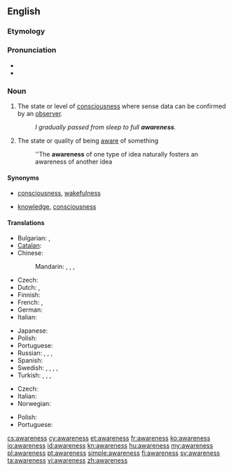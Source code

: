 ==English==

===Etymology===
{{suffix|aware|ness}}

===Pronunciation===
* {{audio|en-us-awareness.ogg|Audio (US)}}
* {{rhymes|ɛə(r)nəs}}

===Noun===
{{wikipedia}}
{{en-noun|-|awarenesses}}

# The state or level of [[consciousness]] where sense data can be confirmed by an [[observer]].
#: ''I gradually passed from sleep to full '''awareness'''.''
# The state or quality of being [[aware]] of something
#: ''The '''awareness''' of one type of idea naturally fosters an awareness of another idea

====Synonyms====
* {{sense|state of consciousness}} [[consciousness]], [[wakefulness]]
* {{sense|state of being aware of something}} [[knowledge]], [[consciousness]]

====Translations====
{{trans-top|the state of consciousness}}
* Bulgarian: {{t|bg|съзнание|n}}, {{t|bg|осведоменост|f}}
* [[Catalan]]: {{t+|ca|consciència|f}}
* Chinese:
*: Mandarin: {{t|zh|意識|sc=Hani}}, {{t|zh|意识|tr=yìshí|sc=Hani}}, {{t|zh|覺悟|sc=Hani}}, {{t|zh|觉悟|tr=juéwù|sc=Hani}}
* Czech: {{t-|cs|vědomí|n}}
* Dutch: {{t+|nl|besef}}, {{t+|nl|bewustzijn}}
* Finnish: {{t-|fi|tietoisuus}}
* French: {{t+|fr|conscience|f}}, {{t+|fr|connaissance|f}}
* German: {{t+|de|Bewusstsein|n}}
* Italian: {{t+|it|coscienza|f}}
{{trans-mid}}
* Japanese: {{t|ja|意識|tr=いしき, ishiki|sc=Jpan}}
* Polish: {{t|pl|świadomość|f}}
* Portuguese: {{t+|pt|consciência|f}}
* Russian: {{t|ru|сознание|n|tr=soznánije|sc=Cyrl}}, {{t|ru|осознание|n|tr=osoznánije|sc=Cyrl}}, {{t|ru|осведомлённость|f|tr=osvedomljónnostʹ|sc=Cyrl}}, {{t|ru|информированность|f|tr=informírovannostʹ|sc=Cyrl}}
* Spanish: {{t+|es|conciencia|f}}
* Swedish: {{t|sv|medvetande|n}}, {{t|sv|medvetenhet|c}}, {{t|sv|iakttagelseförmåga|c}}, {{t|sv|aktsamhet|c}}, {{t|sv|insikt|c}}
* Turkish: {{t|tr|bilinç}}, {{t|tr|bilinçlenme}}, {{t|tr|farkındalık}}, {{t|tr|uyanıklık}}
{{trans-bottom}}

{{trans-top|the state or quality of being aware of something}}
* Czech: {{t-|cs|uvědomění|n}}
* Italian: {{t|it|consapevolezza|f}}
* Norwegian: {{t|no|oppmerksomhet}}
{{trans-mid}}
* Polish: {{t|pl|świadomość|f}}
* Portuguese: {{t|pt|percepção|f}}
{{trans-bottom}}

[[cs:awareness]]
[[cy:awareness]]
[[et:awareness]]
[[fr:awareness]]
[[ko:awareness]]
[[io:awareness]]
[[id:awareness]]
[[kn:awareness]]
[[hu:awareness]]
[[my:awareness]]
[[pl:awareness]]
[[pt:awareness]]
[[simple:awareness]]
[[fi:awareness]]
[[sv:awareness]]
[[ta:awareness]]
[[vi:awareness]]
[[zh:awareness]]